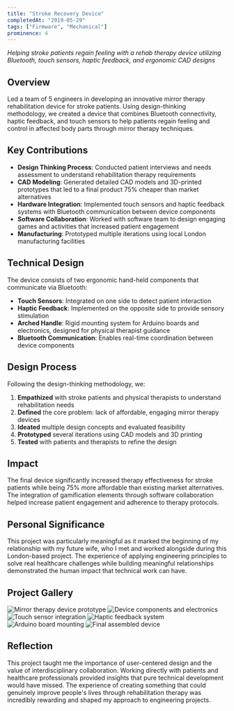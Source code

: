 ```yaml
---
title: "Stroke Recovery Device"
completedAt: "2019-05-29"
tags: ["Firmware", "Mechanical"]
prominence: 4
---
```


_Helping stroke patients regain feeling with a rehab therapy device utilizing Bluetooth, touch sensors, haptic feedback, and ergonomic CAD designs_

## Overview

Led a team of 5 engineers in developing an innovative mirror therapy rehabilitation device for stroke patients. Using design-thinking methodology, we created a device that combines Bluetooth connectivity, haptic feedback, and touch sensors to help patients regain feeling and control in affected body parts through mirror therapy techniques.

## Key Contributions

- **Design Thinking Process**: Conducted patient interviews and needs assessment to understand rehabilitation therapy requirements
- **CAD Modeling**: Generated detailed CAD models and 3D-printed prototypes that led to a final product 75% cheaper than market alternatives
- **Hardware Integration**: Implemented touch sensors and haptic feedback systems with Bluetooth communication between device components
- **Software Collaboration**: Worked with software team to design engaging games and activities that increased patient engagement
- **Manufacturing**: Prototyped multiple iterations using local London manufacturing facilities

## Technical Design

The device consists of two ergonomic hand-held components that communicate via Bluetooth:

- **Touch Sensors**: Integrated on one side to detect patient interaction
- **Haptic Feedback**: Implemented on the opposite side to provide sensory stimulation
- **Arched Handle**: Rigid mounting system for Arduino boards and electronics, designed for physical therapist guidance
- **Bluetooth Communication**: Enables real-time coordination between device components

## Design Process

Following the design-thinking methodology, we:

1. **Empathized** with stroke patients and physical therapists to understand rehabilitation needs
2. **Defined** the core problem: lack of affordable, engaging mirror therapy devices
3. **Ideated** multiple design concepts and evaluated feasibility
4. **Prototyped** several iterations using CAD models and 3D printing
5. **Tested** with patients and therapists to refine the design

## Impact

The final device significantly increased therapy effectiveness for stroke patients while being 75% more affordable than existing market alternatives. The integration of gamification elements through software collaboration helped increase patient engagement and adherence to therapy protocols.

## Personal Significance

This project was particularly meaningful as it marked the beginning of my relationship with my future wife, who I met and worked alongside during this London-based project. The experience of applying engineering principles to solve real healthcare challenges while building meaningful relationships demonstrated the human impact that technical work can have.

## Project Gallery

<div className="grid grid-cols-2 md:grid-cols-3 gap-4 my-8">
  <img
    src="/images-portfolio/birkdale/handshake1.jpeg"
    alt="Mirror therapy device prototype"
    className="rounded-lg shadow-md"
  />
  <img
    src="/images-portfolio/birkdale/handshake2.jpeg"
    alt="Device components and electronics"
    className="rounded-lg shadow-md"
  />
  <img
    src="/images-portfolio/birkdale/handshake3.jpeg"
    alt="Touch sensor integration"
    className="rounded-lg shadow-md"
  />
  <img
    src="/images-portfolio/birkdale/handshake4.jpeg"
    alt="Haptic feedback system"
    className="rounded-lg shadow-md"
  />
  <img
    src="/images-portfolio/birkdale/handshake5.jpeg"
    alt="Arduino board mounting"
    className="rounded-lg shadow-md"
  />
  <img
    src="/images-portfolio/birkdale/handshake6.jpeg"
    alt="Final assembled device"
    className="rounded-lg shadow-md"
  />
</div>

## Reflection

This project taught me the importance of user-centered design and the value of interdisciplinary collaboration. Working directly with patients and healthcare professionals provided insights that pure technical development would have missed. The experience of creating something that could genuinely improve people's lives through rehabilitation therapy was incredibly rewarding and shaped my approach to engineering projects.
